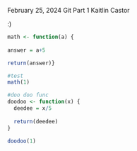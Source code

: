 February 25, 2024
Git Part 1
Kaitlin Castor

:)

```r
math <- function(a) {
  
answer = a+5

return(answer)} 

#test
math(1)

#doo doo func
doodoo <- function(x) {
  deedee = x/5
  
  return(deedee)
}

doodoo(1)


```


